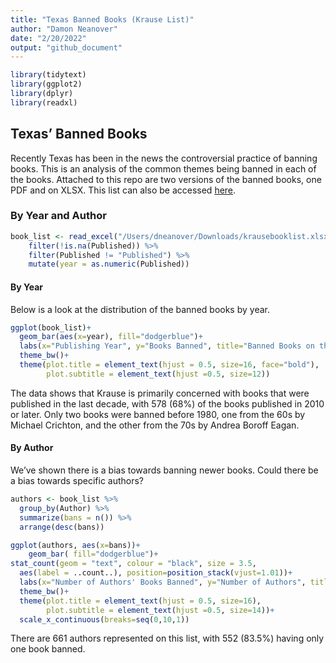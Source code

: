 ```yaml
---
title: "Texas Banned Books (Krause List)"
author: "Damon Neanover"
date: "2/20/2022"
output: "github_document"
---
```


```r
library(tidytext)
library(ggplot2)
library(dplyr)
library(readxl)
```

## Texas' Banned Books

Recently Texas has been in the news the controversial practice of banning books.  This is an analysis of the common themes being banned in each of the books.  Attached to this repo are two versions of the banned books, one PDF and on XLSX.  This list can also be accessed [here](https://static.texastribune.org/media/files/94fee7ff93eff9609f141433e41f8ae1/krausebooklist.pdf).


### By Year and Author

```r
book_list <- read_excel("/Users/dneanover/Downloads/krausebooklist.xlsx") %>% 
    filter(!is.na(Published)) %>% 
    filter(Published != "Published") %>% 
    mutate(year = as.numeric(Published))
```

#### By Year 

Below is a look at the distribution of the banned books by year.

```r
ggplot(book_list)+
  geom_bar(aes(x=year), fill="dodgerblue")+
  labs(x="Publishing Year", y="Books Banned", title="Banned Books on the Krause List by Year", subtitle= "The 850 Books on the Krause List")+
  theme_bw()+
  theme(plot.title = element_text(hjust = 0.5, size=16, face="bold"),
        plot.subtitle = element_text(hjust =0.5, size=12))
```

The data shows that Krause is primarily concerned with books that were published in the last decade, with 578 (68%) of the books published in 2010 or later.  Only two books were banned before 1980, one from the 60s by Michael Crichton, and the other from the 70s by Andrea Boroff Eagan.

#### By Author

We've shown there is a bias towards banning newer books.  Could there be a bias towards specific authors?

```r
authors <- book_list %>% 
  group_by(Author) %>% 
  summarize(bans = n()) %>% 
  arrange(desc(bans))
```

```r
ggplot(authors, aes(x=bans))+
    geom_bar( fill="dodgerblue")+
stat_count(geom = "text", colour = "black", size = 3.5,
  aes(label = ..count..), position=position_stack(vjust=1.01))+
  labs(x="Number of Authors' Books Banned", y="Number of Authors", title="Number of Author's Books Banned", subtitle= "The 850 Books on the Krause List")+
  theme_bw()+
  theme(plot.title = element_text(hjust = 0.5, size=16),
        plot.subtitle = element_text(hjust =0.5, size=14))+
  scale_x_continuous(breaks=seq(0,10,1))
```

There are 661 authors represented on this list, with 552 (83.5%) having only one book banned.  